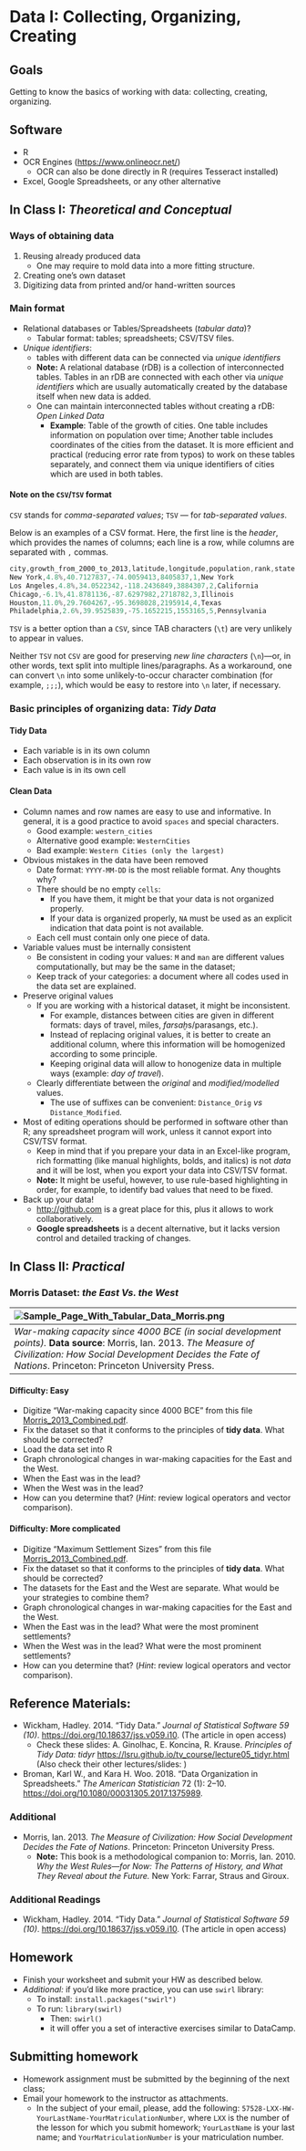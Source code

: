# Data I: Collecting, Organizing, Creating

## Goals{#goals05}

Getting to know the basics of working with data: collecting, creating, organizing.

## Software{#soft05}

- R
- OCR Engines (<https://www.onlineocr.net/>)
  - OCR can also be done directly in R (requires Tesseract installed)
- Excel, Google Spreadsheets, or any other alternative 

## In Class I: *Theoretical and Conceptual*{#CA05}

### Ways of obtaining data{#CaA05}

1. Reusing already produced data
	* One may require to mold data into a more fitting structure.
2. Creating one's own dataset
3. Digitizing data from printed and/or hand-written sources

### Main format{#CbA05}

* Relational databases or Tables/Spreadsheets (*tabular data*)?
	* Tabular format: tables; spreadsheets; CSV/TSV files.
* *Unique identifiers*:
	* tables with different data can be connected via *unique identifiers*
	* **Note:** A relational database (rDB) is a collection of interconnected tables. Tables in an rDB are connected with each other via *unique identifiers* which are usually automatically created by the database itself when new data is added.
	* One can maintain interconnected tables without creating a rDB: *Open Linked Data*
		* **Example**: Table of the growth of cities. One table includes information on population over time; Another table includes coordinates of the cities from the dataset. It is more efficient and practical (reducing error rate from typos) to work on these tables separately, and connect them via unique identifiers of cities which are used in both tables.

#### Note on the `CSV`/`TSV` format{#CcA05}

`CSV` stands for *comma-separated values*; `TSV` --- for *tab-separated values*.

Below is an examples of a CSV format. Here, the first line is the *header*, which provides the names of columns; each line is a row, while columns are separated with `,` commas. 

``` cs
city,growth_from_2000_to_2013,latitude,longitude,population,rank,state
New York,4.8%,40.7127837,-74.0059413,8405837,1,New York
Los Angeles,4.8%,34.0522342,-118.2436849,3884307,2,California
Chicago,-6.1%,41.8781136,-87.6297982,2718782,3,Illinois
Houston,11.0%,29.7604267,-95.3698028,2195914,4,Texas
Philadelphia,2.6%,39.9525839,-75.1652215,1553165,5,Pennsylvania
```

`TSV` is a better option than a `CSV`, since TAB characters (`\t`) are very unlikely to appear in values.

Neither `TSV` not `CSV` are good for preserving *new line characters* (`\n`)—or, in other words, text split into multiple lines/paragraphs. As a workaround, one can convert `\n` into some unlikely-to-occur character combination (for example, `;;;`), which would be easy to restore into `\n` later, if necessary.

### Basic principles of organizing data: *Tidy Data*{#CdA05}

#### Tidy Data{#CeA05}

* Each variable is in its own column
* Each observation is in its own row
* Each value is in its own cell

#### Clean Data{#CfA05}

* Column names and row names are easy to use and informative. In general, it is a good practice to avoid `spaces` and special characters.
	* Good example: `western_cities`
	* Alternative good example: `WesternCities`
	* Bad example: `Western Cities (only the largest)`
* Obvious mistakes in the data have been removed
	* Date format: `YYYY-MM-DD` is the most reliable format. Any thoughts why?
	* There should be no empty `cells`:
		* If you have them, it might be that your data is not organized properly.
		* If your data is organized properly, `NA` must be used as an explicit indication that data point is not available.
	* Each cell must contain only one piece of data.
* Variable values must be internally consistent
	* Be consistent in coding your values: `M` and `man` are different values computationally, but may be the same in the dataset;
	* Keep track of your categories: a document where all codes used in the data set are explained.
* Preserve original values
	* If you are working with a historical dataset, it might be inconsistent.
		* For example, distances between cities are given in different formats: days of travel, miles, *farsaḫ*s/parasangs, etc.).
		* Instead of replacing original values, it is better to create an additional column, where this information will be homogenized according to some principle.
		* Keeping original data will allow to honogenize data in multiple ways (example: *day of travel*).
	* Clearly differentiate between the *original* and *modified/modelled* values.
		* The use of suffixes can be convenient: `Distance_Orig` *vs* `Distance_Modified`.
* Most of editing operations should be performed in software other than R; any spreadsheet program will work, unless it cannot export into CSV/TSV format.
	* Keep in mind that if you prepare your data in an Excel-like program, rich formatting (like manual highlights, bolds, and italics) is not *data* and it will be lost, when you export your data into CSV/TSV format.
	* **Note:** It might be useful, however, to use rule-based highlighting in order, for example, to identify bad values that need to be fixed.
* Back up your data!
	* <http://github.com> is a great place for this, plus it allows to work collaboratively.
	* **Google spreadsheets** is a decent alternative, but it lacks version control and detailed tracking of changes.



<!--
EXTRA NOTES

https://lsru.github.io/tv_course/lecture05_tidyr.html#1

https://arxiv.org/abs/1809.02264

https://cran.r-project.org/web/packages/tidyr/vignettes/tidy-data.html
http://vita.had.co.nz/papers/tidy-data.html // https://vita.had.co.nz/papers/tidy-data.pdf

Jeff Leek in his book The Elements of Data Analytic Style (Jeff Leek, The Elements of Data Analytic Style, Leanpub, 2015-03-02) summarizes the characteristics of tidy data as the points:[3]

Each variable you measure should be in one column.
Each different observation of that variable should be in a different row.
There should be one table for each "kind" of variable.
If you have multiple tables, they should include a column in the table that allows them to be linked.
-->

## In Class II: *Practical*{#CB05}

<!--
## Bulliet Dataset

|![Sample_Page_With_Tabular_Data](./img/03/Sample_Page_With_Tabular_Data.png)|
|:-:|
|The data set shows chrono-geographical distribution of Islamic scholars, according to one of the medieval biographical sources. Source: Bulliet, Richard W. 2009. *Cotton, Climate, and Camels in Early Islamic Iran: A Moment in World History*. New York: Columbia University Press.|

* Digitize a small data set from this [Sample_Page_With_Tabular_Data.zip](../files/03/Sample_Page_With_Tabular_Data.zip).
* Fix the dataset so that it conforms to the principles of **tidy data**. What should be corrected?
* Load the data set into R
* Data for regions is given in relative values. Calculate absolute values. Graph chronological distribution of Islamic scholars from each region both in absolute and relative values.
-->

### Morris Dataset: *the East Vs. the West*{#CaB05}

|![Sample_Page_With_Tabular_Data_Morris.png](./files/data/Sample_Page_With_Tabular_Data_Morris.png)|
|:--|
|*War-making capacity since 4000 BCE (in social development points).* **Data source**: Morris, Ian. 2013. *The Measure of Civilization: How Social Development Decides the Fate of Nations*. Princeton: Princeton University Press.|

#### Difficulty: Easy{#CbB05}

* Digitize "War-making capacity since 4000 BCE" from this file [Morris_2013_Combined.pdf](./files/data/Morris_2013_Combined.pdf).
* Fix the dataset so that it conforms to the principles of **tidy data**. What should be corrected?
* Load the data set into R
* Graph chronological changes in war-making capacities for the East and the West.
* When the East was in the lead?
* When the West was in the lead?
* How can you determine that? (*Hint*: review logical operators and vector comparison).

#### Difficulty: More complicated{#CcB05}

* Digitize "Maximum Settlement Sizes" from this file [Morris_2013_Combined.pdf](./files/data/Morris_2013_Combined.pdf).
* Fix the dataset so that it conforms to the principles of **tidy data**. What should be corrected?
* The datasets for the East and the West are separate. What would be your strategies to combine them?
* Graph chronological changes in war-making capacities for the East and the West.
* When the East was in the lead? What were the most prominent settlements?
* When the West was in the lead? What were the most prominent settlements?
* How can you determine that? (*Hint*: review logical operators and vector comparison).

<!--

Morris_2013_Combined_Raster.pdf

Morris 2013 - The measure of civilization - War Making Capacity - Both.pdf
Morris 2013 - The measure of civilization - Energy Capture - East.pdf
Morris 2013 - The measure of civilization - Energy Capture - West.pdf
Morris 2013 - The measure of civilization - Information Technology Scores - Both.pdf
Morris 2013 - The measure of civilization - Maximum Settlement Sizes - East.pdf
Morris 2013 - The measure of civilization - Maximum Settlement Sizes - West.pdf
Morris 2013 - The measure of civilization - Social Development Score - East.pdf
Morris 2013 - The measure of civilization - Social Development Score - West.pdf
-->


## Reference Materials:{#rm05}

* Wickham, Hadley. 2014. “Tidy Data.” *Journal of Statistical Software 59 (10)*. <https://doi.org/10.18637/jss.v059.i10>. (The article in open access)
	* Check these slides: A. Ginolhac, E. Koncina, R. Krause. *Principles of Tidy Data: tidyr* <https://lsru.github.io/tv_course/lecture05_tidyr.html> (Also check their other lectures/slides: )
* Broman, Karl W., and Kara H. Woo. 2018. “Data Organization in Spreadsheets.” *The American Statistician* 72 (1): 2–10. <https://doi.org/10.1080/00031305.2017.1375989>.

### Additional{#rmA05}

* Morris, Ian. 2013. *The Measure of Civilization: How Social Development Decides the Fate of Nations*. Princeton: Princeton University Press.
	* **Note:** This book is a methodological companion to: Morris, Ian. 2010. *Why the West Rules—for Now: The Patterns of History, and What They Reveal about the Future.* New York: Farrar, Straus and Giroux.

### Additional Readings{#rmB05}

* Wickham, Hadley. 2014. “Tidy Data.” *Journal of Statistical Software 59 (10)*. <https://doi.org/10.18637/jss.v059.i10>. (The article in open access)

## Homework{#HW05}

- Finish your worksheet and submit your HW as described below.
* *Additional:* if you'd like more practice, you can use `swirl` library:
  * To install: `install.packages("swirl")`
  * To run: `library(swirl)`
    * Then: `swirl()`
    * it will offer you a set of interactive exercises similar to DataCamp.

## Submitting homework{#SHW05}

* Homework assignment must be submitted by the beginning of the next class;
* Email your homework to the instructor as attachments.
	*  In the subject of your email, please, add the following: `57528-LXX-HW-YourLastName-YourMatriculationNumber`, where `LXX` is the number of the lesson for which you submit homework; `YourLastName` is your last name; and `YourMatriculationNumber` is your matriculation number.